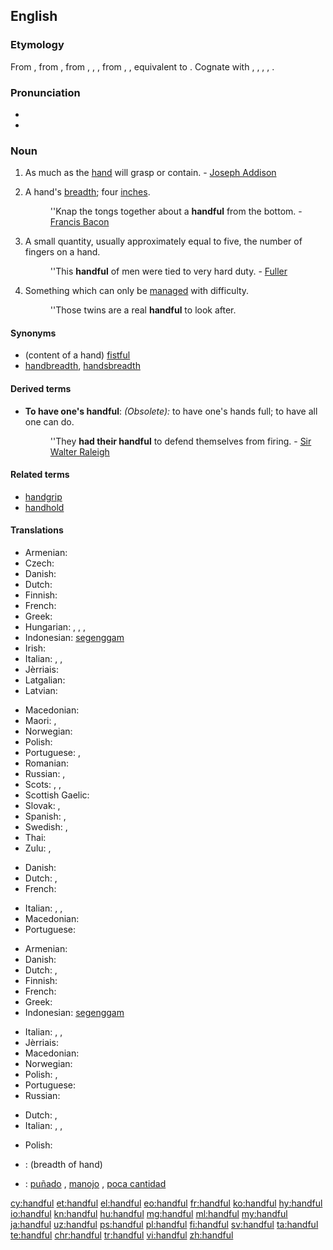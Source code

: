 ==English==

===Etymology===
From {{etyl|enm|en}}, from {{etyl|ang|en}} {{term|handful||handful|lang=ang}}, from {{etyl|gem-pro|en}} {{term/t|gem-pro|*handfullą}}, {{term/t|gem-pro|*handfullō}}, {{term/t|gem-pro|*handfulljô||handful}}, from {{etyl|gem-pro|en}} {{term/t|gem-pro|*handuz||hand}}, {{term/t|gem-pro|*fullaz||full}}, equivalent to {{compound|hand|full|t2=fullness, plenty}}. Cognate with {{etyl|fy|-}} {{term|hânfol||handful|lang=fy}}, {{etyl|nl|-}} {{term|handvol||handful|lang=nl}}, {{etyl|da|-}} {{term|håndfuld||handful|lang=da}}, {{etyl|sv|-}} {{term|handfull||handfull|lang=sv}}, {{etyl|is|-}} {{term|handfylli||handful|lang=is}}.

===Pronunciation===
* {{audio|en-us-handful.ogg|Audio (US)|lang=en}}
* {{IPA|/ˈhæn(d)fʊl/|lang=en}}

===Noun===
{{en-noun|s|handsful}}

# As much as the [[hand]] will grasp or contain. - [[w:Joseph Addison|Joseph Addison]]
# {{context|obsolete|lang=en}} A hand's [[breadth]]; four [[inch]]es.
#: ''Knap the tongs together about a '''handful''' from the bottom. - [[w:Francis Bacon|Francis Bacon]]
# A small quantity, usually approximately equal to five, the number of fingers on a hand.
#: ''This '''handful''' of men were tied to very hard duty. - [[Fuller]]
# Something which can only be [[manage]]d with difficulty.
#: ''Those twins are a real '''handful''' to look after.

====Synonyms====
* (content of a hand) [[fistful]]
* [[handbreadth]], [[handsbreadth]]

====Derived terms====
* '''To have one's handful''': ''(Obsolete):'' to have one's hands full; to have all one can do.
*: ''They '''had their handful''' to defend themselves from firing. - [[w:Sir Walter Raleigh|Sir Walter Raleigh]]

====Related terms====
* [[handgrip]]
* [[handhold]]

====Translations====
{{trans-top|amount held in hand}}
* Armenian: {{t|hy|բուռ|tr=buṙ}}
* Czech: {{t+|cs|hrst|f}}
* Danish: {{t|da|håndfuld|c}}
* Dutch: {{t|nl|handvol|n}}
* Finnish: {{t+|fi|kourallinen}}
* French: {{t+|fr|poignée|f}}
* Greek: {{t+|el|χούφτα|f|tr=choúfta}}
* Hungarian: {{t+|hu|marék}}, {{t|hu|maréknyi}}, {{t+|hu|marok}}, {{t+|hu|maroknyi}}
* Indonesian: [[genggam|segenggam]]
* Irish: {{t|ga|crág|f}}
* Italian: {{t+|it|manciata}}, {{t+|it|pugno}}, {{t+|it|manipolo|m}}
* Jèrriais: {{t|roa-jer|pouongnie|f}}
* Latgalian: {{t|ltg|sauve}}
* Latvian: {{t|lv|sauja}}
{{trans-mid}}
* Macedonian: {{t|mk|грст|m|tr=g'rst}}
* Maori: {{t|mi|kutanga}}, {{t|mi|kapuranga}}
* Norwegian: {{t|no|håndfull|m}}
* Polish: {{t+|pl|garść|f}}
* Portuguese: {{t+|pt|punhado|m}}, {{t+|pt|mancheia|f}}
* Romanian: {{t+|ro|mănunchi}}
* Russian: {{t+|ru|горсть|f|tr=gorstʹ}}, {{t+|ru|пригоршня|f|tr=prígoršnja}}
* Scots: {{t|sco|haundfu}}, {{t|sco|luiffu}}, {{t|sco|nievefu}}
* Scottish Gaelic: {{t|gd|làn cròige|f}}
* Slovak: {{t|sk|hrsť|f}}, {{t|sk|hŕstka|f}}
* Spanish: {{t+|es|manojo|m}}, {{t+|es|puñado|m}}
* Swedish: {{t+|sv|handfull|c}}, {{t+|sv|näve|c}}
* Thai: {{t|th|หยิบมือเดียว|tr=yib mue diew|sc=Thai}} {{qualifier|figurative, idiomatic}}
* Zulu: {{t+|zu|isandla|c7|c8}}, {{t+|zu|ukhweshe|c11|c10}}
{{trans-bottom}}

{{trans-top|breadth of hand}}
* Danish: {{t|da|håndsbred|c}}
* Dutch: {{t|nl|handbreed|n}}, {{t|nl|handbreedte}}
* French: {{t+|fr|manipule}}
{{trans-mid}}
* Italian: {{t+|it|manipolo}}, {{t|it|gruppetto}}, {{t+|it|pugno}}
* Macedonian: {{t|mk|грст|m|tr=g'rst}}
* Portuguese: {{t|pt|palmo|m}}
{{trans-bottom}}

{{trans-top|small quantity}}
* Armenian: {{t|hy|բուռ|tr=buṙ}}
* Danish: {{t|da|håndfuld|c}}
* Dutch: {{t|nl|handvol|n}}, {{t+|nl|beetje|n}}
* Finnish: {{t+|fi|kourallinen}}
* French: {{t+|fr|poignée|f}}
* Greek: {{t+|el|χούφτα|f|tr=choúfta}}
* Indonesian: [[genggam|segenggam]]
{{trans-mid}}
* Italian: {{t+|it|manciata|f}}, {{t+|it|pugno|m}}, {{t+|it|manipolo}}
* Jèrriais: {{t|roa-jer|pouongnie|f}}
* Macedonian: {{t|mk|грст|m|tr=g'rst}}
* Norwegian: {{t|no|håndfull|m}}
* Polish: {{t+|pl|garść|f}}, {{t+|pl|garstka|f}}
* Portuguese: {{t+|pt|punhado|m}}
* Russian: {{t+|ru|горстка|f|tr=górstka}}
{{trans-bottom}}

{{trans-top|handled with difficulty}}
* Dutch: {{t|nl|handenbinder|m}}, {{t|nl|lastpost}}
* Italian: {{t|it|indisciplinato}}, {{t+|it|irrequieto}}, {{t+|it|birichino}}
{{trans-mid}}
* Polish: {{t|pl|trudne do zniesienia}}
{{trans-bottom}}

{{checktrans-top}}
* {{ttbc|no}}: {{t|no|knyttneve|m}} (breadth of hand)
{{trans-mid}}
* {{ttbc|es}}: [[puñado]] {{g|m}}, [[manojo]] {{g|m}}, [[poca cantidad]] {{g|f}}
{{trans-bottom}}

[[cy:handful]]
[[et:handful]]
[[el:handful]]
[[eo:handful]]
[[fr:handful]]
[[ko:handful]]
[[hy:handful]]
[[io:handful]]
[[kn:handful]]
[[hu:handful]]
[[mg:handful]]
[[ml:handful]]
[[my:handful]]
[[ja:handful]]
[[uz:handful]]
[[ps:handful]]
[[pl:handful]]
[[fi:handful]]
[[sv:handful]]
[[ta:handful]]
[[te:handful]]
[[chr:handful]]
[[tr:handful]]
[[vi:handful]]
[[zh:handful]]
